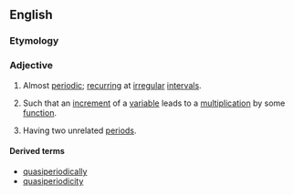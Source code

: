 ==English==

===Etymology===
{{prefix|quasi|periodic|lang=en}}

===Adjective===
{{wikipedia|quasiperiodic function}}
{{en-adj}}

# Almost [[periodic]]; [[recurring]] at [[irregular]] [[interval]]s.
# {{lb|en|mathematics|of a function}} Such that an [[increment]] of a [[variable]] leads to a [[multiplication]] by some [[function]].
# {{lb|en|physics|of an oscillation}} Having two unrelated [[period]]s.

====Derived terms====
* [[quasiperiodically]]
* [[quasiperiodicity]]